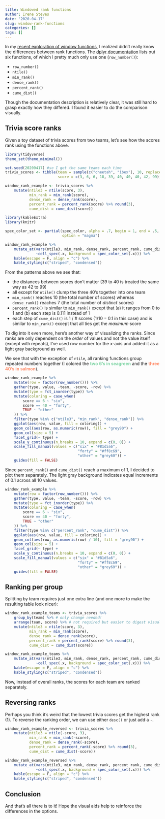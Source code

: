 ```yaml
---
title: Windowed rank functions
author: Irene Steves
date: '2020-04-17'
slug: window-rank-functions
categories: []
tags: []
---
```


In my [recent exploration of window functions](https://irene.rbind.io/post/window-functions/), I realized didn't really know the differences between rank functions. The [dplyr documentation](https://dplyr.tidyverse.org/reference/ranking.html) lists out six functions, of which I pretty much only use one (`row_number()`):

* `row_number()`
* `ntile()`
* `min_rank()`
* `dense_rank()`
* `percent_rank()`
* `cume_dist()`

Though the documentation description is relatively clear, it was still hard to grasp exactly how they differed. I found it easier to do the comparison visually. 

## Trivia score ranks

Given a toy dataset of trivia scores from two teams, let's see how the scores rank using the functions above.

```r
library(tidyverse)
theme_set(theme_minimal())

set.seed(20200417) #so I get the same teams each time
trivia_scores <- tibble(team = sample(c("cheetah", "ibex"), 10, replace = TRUE),
                        score = c(3, 6, 6, 18, 39, 40, 40, 40, 42, 99))

window_rank_example <- trivia_scores %>% 
    mutate(ntile3 = ntile(score, 3),
           min_rank = min_rank(score),
           dense_rank = dense_rank(score),
           percent_rank = percent_rank(score) %>% round(3),
           cume_dist = cume_dist(score)) 
```

```r
library(kableExtra)
library(knitr)

spec_color_set <- partial(spec_color, alpha = .7, begin = 1, end = .5,
                          option = "magma")

window_rank_example %>% 
    mutate_at(vars(ntile3, min_rank, dense_rank, percent_rank, cume_dist),
              ~cell_spec(.x, background = spec_color_set(.x))) %>% 
    kable(escape = F, align = "c") %>% 
    kable_styling(c("striped", "condensed"))
```

From the patterns above we see that:

* the distances between scores don't matter (39 to 40 is treated the same way as 42 to 99)
* all except for `ntile()` clump the three 40's together into one team
* `min_rank()` reaches 10 (the total number of scores) whereas `dense_rank()` reaches 7 (the total number of _distinct_ scores)
* `percent_rank()` is similar to `min_rank()` except that (a) it ranges from 0 to 1 and (b) each step is 0.111 instead of 1
* each step of `cume_dist()` is 1 / # scores (1/10 = 0.1 in this case) and is similar to `min_rank()` except that all ties get the _maximum_ score

To dig into it even more, here's another way of visualizing the ranks. Since ranks are only dependent on the _order_ of values and not the value itself (except with repeats), I've used row number for the x-axis and added it as a light gray background as well. 

We see that with the exception of `ntile`, all ranking functions group repeated numbers together (I colored the <span style = 'color:#81d5a6;font-weight:bold'>two 6's in seagreen</span> and the <span style = 'color:#ff8c69;font-weight:bold'>three 40's in salmon</span>). 

```r
window_rank_example %>% 
    mutate(row = factor(row_number())) %>% 
    gather(type, value, -team, -score, -row) %>% 
    mutate(type = fct_inorder(type)) %>% 
    mutate(coloring = case_when(
        score == 6 ~ "six",
        score == 40 ~ "forty",
        TRUE ~ "other"
    )) %>% 
    filter(type %in% c("ntile3", "min_rank", "dense_rank")) %>% 
    ggplot(aes(row, value, fill = coloring)) +
    geom_col(aes(row, as.numeric(row)), fill = "grey90") +
    geom_col(size = 5) +
    facet_grid(~ type) +
    scale_y_continuous(n.breaks = 10, expand = c(0, 0)) +
    scale_fill_manual(values = c("six" = "#81d5a6", 
                                 "forty" = "#ff8c69",
                                 "other" = "grey60")) +
    guides(fill = FALSE) 
```

Since `percent_rank()` and `cume_dist()` reach a maximum of 1, I decided to plot them separately. The light gray background indicates equal increments of 0.1 across all 10 values.

```r
window_rank_example %>% 
    mutate(row = factor(row_number())) %>% 
    gather(type, value, -team, -score, -row) %>% 
    mutate(type = fct_inorder(type)) %>% 
    mutate(coloring = case_when(
        score == 6 ~ "six",
        score == 40 ~ "forty",
        TRUE ~ "other"
    )) %>% 
    filter(type %in% c("percent_rank", "cume_dist")) %>% 
    ggplot(aes(row, value, fill = coloring)) +
    geom_col(aes(row, as.numeric(row) / 10), fill = "grey90") +
    geom_col(size = 5) +
    facet_grid(~ type) +
    scale_y_continuous(n.breaks = 10, expand = c(0, 0)) +
    scale_fill_manual(values = c("six" = "#81d5a6", 
                                 "forty" = "#ff8c69",
                                 "other" = "grey60")) +
    guides(fill = FALSE) 
```


## Ranking per group

Splitting by team requires just one extra line (and one more to make the resulting table look nicer):

```r
window_rank_example_teams <- trivia_scores %>% 
    group_by(team) %>% # only change needed!
    arrange(team, score) %>% # not required but easier to digest visually  
    mutate(ntile3 = ntile(score, 3),
           min_rank = min_rank(score),
           dense_rank = dense_rank(score),
           percent_rank = percent_rank(score) %>% round(3),
           cume_dist = cume_dist(score)) 
```

```r
window_rank_example_teams %>% 
    mutate_at(vars(ntile3, min_rank, dense_rank, percent_rank, cume_dist),
              ~cell_spec(.x, background = spec_color_set(.x))) %>% 
    kable(escape = F, align = "c") %>% 
    kable_styling(c("striped", "condensed"))
```

Now, instead of overall ranks, the scores for each team are ranked separately. 

## Reversing ranks

Perhaps you think it's weird that the lowest trivia scores get the highest rank (1). To reverse the ranking order, we can use either `desc()` or just add a `-`.

```r
window_rank_example_reversed <- trivia_scores %>% 
    mutate(ntile3 = ntile(-score, 3),
           min_rank = min_rank(-score),
           dense_rank = dense_rank(-score),
           percent_rank = percent_rank(-score) %>% round(3),
           cume_dist = cume_dist(-score)) 
```

```r
window_rank_example_reversed %>% 
    mutate_at(vars(ntile3, min_rank, dense_rank, percent_rank, cume_dist),
              ~cell_spec(.x, background = spec_color_set(.x))) %>% 
    kable(escape = F, align = "c") %>% 
    kable_styling(c("striped", "condensed"))
```

## Conclusion

And that's all there is to it! Hope the visual aids help to reinforce the differences in the options.
